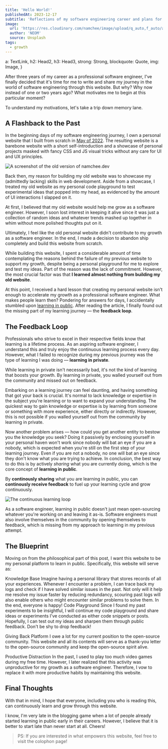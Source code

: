 ---
title: 'Hello World!'
publishedAt: 2023-12-17
subtitle: 'Reflections of my software engineering career and plans for the future'
image:
  url: 'https://res.cloudinary.com/namchee/image/upload/q_auto,f_auto/ar_16:9,c_scale,w_1064/posts/hello-world/banner'
  author: 'NEOM'
  source: Unsplash
tags:
  - growth
---




  a: TextLink,
  h2: Head2,
  h3: Head3,
  strong: Strong,
  blockquote: Quote,
  img: Image,
}

After three years of my career as a professional software engineer, I've finally decided that it's time for me to write
and share my journey in the world of software engineering through this website. But why? Why now instead of one or two years ago?
What motivates me to begin at this particular moment?

To understand my motivations, let's take a trip down memory lane.

## A Flashback to the Past

In the beginning days of my software engineering journey, I own a personal website that I built from scratch
in [May of 2022](https://github.com/Namchee/site/tree/1b54cab8ce574ceb11f69d727547324f42a67b55).
The resulting website is a barebone website with a short self-introduction and a showcase of personal projects
masked with fancy CSS and JS visual tricks without any care for UI and UX principles.

![A screenshot of the old version of namchee.dev](https://res.cloudinary.com/namchee/image/upload/f_auto,q_auto/ar_16:9,c_scale,w_616/v1/posts/hello-world/old-web)

Back then, my reason for building my old website was to showcase my (admittedly lacking) skills in web development.
Aside from a showcase, I treated my old website as my personal code playground to test
experimental ideas that popped into my head, as evidenced by the amount of UI interactions I slapped on it.

At first, I believed that my old website would help me grow as a software engineer. However, I soon lost
interest in keeping it alive since it was just a collection of random ideas and whatever trends mashed up together in
whim without more polished thoughts put on it.

Ultimately, I feel like the old personal website didn't contribute to my growth as a software engineer.
In the end, I made a decision to abandon ship completely and build this website from scratch.

While building this website, I spent a considerable amount of time contemplating the reasons behind the failure
of my previous website to support my growth, despite being a personal playground for me to explore and test my ideas.
Part of the reason was the lack of commitment.
However, the most crucial factor was that **I learned almost nothing from building my old website**.

At this point, I received a hard lesson that creating my personal website isn't enough to accelerate my growth as a professional software engineer.
What makes people learn then? Pondering for answers for days, I accidentally stumbled upon [learning in public](https://www.swyx.io/learn-in-public).
After reading the article, I finally found out the missing part of my learning journey &mdash; the **feedback loop**.

## The Feedback Loop

Professionals who strive to excel in their respective fields know that learning is a lifetime process. As an aspiring software engineer,
I understand this and truly enjoy the continuous learning process every day. However, what I failed to recognize during my previous journey was the type
of learning I was doing &mdash; **learning in private**.

While learning in private isn't necessarily bad, it's not the kind of learning that boosts your growth. By learning in private, you walled yourself out
from the community and missed out on feedback.

Embarking on a learning journey can feel daunting, and having something that got your back is crucial. It's normal to lack knowledge or expertise in the subject you're learning
or to want to expand your understanding. The quickest way to gain knowledge or expertise is by learning from someone or something with more experience, either directly
or indirectly. However, this is not possible if you walled yourself out from the community by learning in private.

Now another problem arises — how could you get another entity to bestow you the knowledge you seek? Doing it passively by enclosing yourself in your personal haven won't work
since nobody will bat an eye if you are a nobody, which is expected when you're still on the first step of your learning journey. Even if you are not a nobody, no one
will bat an eye since they don't know what you are trying to achieve. In conclusion, the best way to do this is by actively *sharing* what you are currently doing,
which is the core concept of **learning in public**.

By **continously sharing** what you are learning in public, you can **continously receive feedback** to fuel up your learning cycle and grow continuously.

![The continuous learning loop](https://res.cloudinary.com/namchee/image/upload/f_auto,q_auto/ar_16:9,c_scale,w_616/v1/posts/hello-world/continuous-learning)

As a software engineer, learning in public doesn't just mean open-sourcing whatever you're working on and leaving it as-is. Software engineers must also involve
themselves in the community by opening themselves to feedback, which is missing from my approach to learning in my previous attempt.

## The Blueprint

Moving on from the philosophical part of this post, I want this website to be my personal platform to learn in public. Specifically, this website will serve as:

<dl class="space-y-6">
  <ListTitle>
    Knowledge Base
  </ListTitle>
  <ListItem>
    Imagine having a personal library that stores records of all your experiences. Whenever I encounter a problem, I can trace back my logs and check if I have solved similar
    issues in the past. Not only will it help me resolve my issue faster by reducing redundancy, scouring past logs will also enable others who might encounter similar problems
    to solve them. In the end, everyone is happy!
  </ListItem>

  <ListTitle>
    Code Playground
  </ListTitle>
  <ListItem>
    Since I found my past experiments to be insightful, I will continue my code playground and share ideas or experiments I've conducted as either code snippets or posts.
    Hopefully, I can test out my ideas and sharpen them through public feedback. Don't be shy to drop feedback!
  </ListItem>

  <ListTitle>Giving Back Platform</ListTitle>
  <ListItem>
    I owe a lot for my current position to the open-source community. This website and all its contents will serve as a thank-you letter to the open-source community
    and keep the open-source spirit alive.
  </ListItem>

  <ListTitle>Productive Distraction</ListTitle>
  <ListItem>
    In the past, I used to play too much video games during my free time. However, I later realized that this activity was unproductive for my growth as a software engineer.
    Therefore, I vow to replace it with more productive habits by maintaining this website.
  </ListItem>
</dl>

## Final Thoughts

With that in mind, I hope that everyone, including you who is reading this, can continuously learn and grow through this website.

I know, I'm very late in the blogging game when a lot of people already started learning in public early in their careers. However, I believe that it is better to start late than never start at all. Cheers!

> PS: If you are interested in what empowers this website, feel free to visit the <TextLink href="/colophon" class="text-primary">colophon</TextLink> page!
